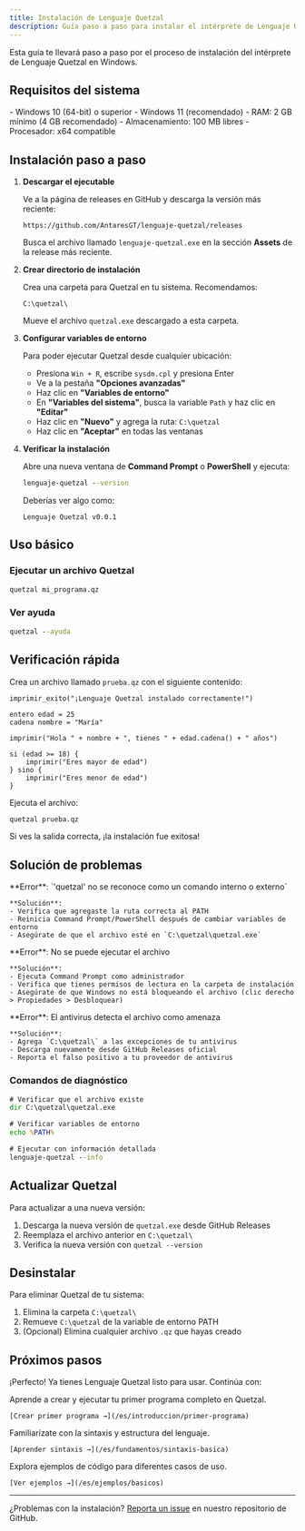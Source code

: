 ```yaml
---
title: Instalación de Lenguaje Quetzal
description: Guía paso a paso para instalar el intérprete de Lenguaje Quetzal en Windows.
---
```



Esta guía te llevará paso a paso por el proceso de instalación del intérprete de Lenguaje Quetzal en Windows.

<Badge text="Solo Windows" variant="note" />

## Requisitos del sistema

<CardGrid>
  <Card title="Sistema Operativo" icon="laptop">
    - Windows 10 (64-bit) o superior
    - Windows 11 (recomendado)
  </Card>
  
  <Card title="Hardware Mínimo" icon="setting">
    - RAM: 2 GB mínimo (4 GB recomendado)
    - Almacenamiento: 100 MB libres
    - Procesador: x64 compatible
  </Card>
</CardGrid>

## Instalación paso a paso

<Steps>

1. **Descargar el ejecutable**
   
   Ve a la página de releases en GitHub y descarga la versión más reciente:
   
   ```
   https://github.com/AntaresGT/lenguaje-quetzal/releases
   ```
   
   Busca el archivo llamado `lenguaje-quetzal.exe` en la sección **Assets** de la release más reciente.

2. **Crear directorio de instalación**
   
   Crea una carpeta para Quetzal en tu sistema. Recomendamos:
   
   ```
   C:\quetzal\
   ```
   
   Mueve el archivo `quetzal.exe` descargado a esta carpeta.

3. **Configurar variables de entorno**
   
   Para poder ejecutar Quetzal desde cualquier ubicación:
   
   - Presiona `Win + R`, escribe `sysdm.cpl` y presiona Enter
   - Ve a la pestaña **"Opciones avanzadas"**
   - Haz clic en **"Variables de entorno"**
   - En **"Variables del sistema"**, busca la variable `Path` y haz clic en **"Editar"**
   - Haz clic en **"Nuevo"** y agrega la ruta: `C:\quetzal`
   - Haz clic en **"Aceptar"** en todas las ventanas

4. **Verificar la instalación**
   
   Abre una nueva ventana de **Command Prompt** o **PowerShell** y ejecuta:
   
   ```cmd
   lenguaje-quetzal --version
   ```
   
   Deberías ver algo como:
   ```
   Lenguaje Quetzal v0.0.1
   ```

</Steps>

## Uso básico

### Ejecutar un archivo Quetzal

```cmd
quetzal mi_programa.qz
```

### Ver ayuda

```cmd
quetzal --ayuda
```

## Verificación rápida

Crea un archivo llamado `prueba.qz` con el siguiente contenido:

```quetzal
imprimir_exito("¡Lenguaje Quetzal instalado correctamente!")

entero edad = 25
cadena nombre = "María"

imprimir("Hola " + nombre + ", tienes " + edad.cadena() + " años")

si (edad >= 18) {
    imprimir("Eres mayor de edad")
} sino {
    imprimir("Eres menor de edad")
}
```

Ejecuta el archivo:

```cmd
quetzal prueba.qz
```

Si ves la salida correcta, ¡la instalación fue exitosa!

## Solución de problemas

<CardGrid>
  <Card title="Comando no reconocido" icon="error">
    **Error**: `'quetzal' no se reconoce como un comando interno o externo`
    
    **Solución**:
    - Verifica que agregaste la ruta correcta al PATH
    - Reinicia Command Prompt/PowerShell después de cambiar variables de entorno
    - Asegúrate de que el archivo esté en `C:\quetzal\quetzal.exe`
  </Card>
  
  <Card title="Error de permisos" icon="warning">
    **Error**: No se puede ejecutar el archivo
    
    **Solución**:
    - Ejecuta Command Prompt como administrador
    - Verifica que tienes permisos de lectura en la carpeta de instalación
    - Asegúrate de que Windows no está bloqueando el archivo (clic derecho > Propiedades > Desbloquear)
  </Card>
  
  <Card title="Antivirus bloquea el archivo" icon="shield">
    **Error**: El antivirus detecta el archivo como amenaza
    
    **Solución**:
    - Agrega `C:\quetzal\` a las excepciones de tu antivirus
    - Descarga nuevamente desde GitHub Releases oficial
    - Reporta el falso positivo a tu proveedor de antivirus
  </Card>
</CardGrid>

### Comandos de diagnóstico

```cmd
# Verificar que el archivo existe
dir C:\quetzal\quetzal.exe

# Verificar variables de entorno
echo %PATH%

# Ejecutar con información detallada
lenguaje-quetzal --info
```

## Actualizar Quetzal

Para actualizar a una nueva versión:

1. Descarga la nueva versión de `quetzal.exe` desde GitHub Releases
2. Reemplaza el archivo anterior en `C:\quetzal\`
3. Verifica la nueva versión con `quetzal --version`

## Desinstalar

Para eliminar Quetzal de tu sistema:

1. Elimina la carpeta `C:\quetzal\`
2. Remueve `C:\quetzal` de la variable de entorno PATH
3. (Opcional) Elimina cualquier archivo `.qz` que hayas creado

## Próximos pasos

¡Perfecto! Ya tienes Lenguaje Quetzal listo para usar. Continúa con:

<CardGrid>
  <Card title="Tu primer programa" icon="rocket">
    Aprende a crear y ejecutar tu primer programa completo en Quetzal.
    
    [Crear primer programa →](/es/introduccion/primer-programa)
  </Card>
  
  <Card title="Sintaxis básica" icon="document">
    Familiarízate con la sintaxis y estructura del lenguaje.
    
    [Aprender sintaxis →](/es/fundamentos/sintaxis-basica)
  </Card>
  
  <Card title="Ejemplos prácticos" icon="open-book">
    Explora ejemplos de código para diferentes casos de uso.
    
    [Ver ejemplos →](/es/ejemplos/basicos)
  </Card>
</CardGrid>

---

¿Problemas con la instalación? [Reporta un issue](https://github.com/AntaresGT/lenguaje-quetzal/issues) en nuestro repositorio de GitHub.

